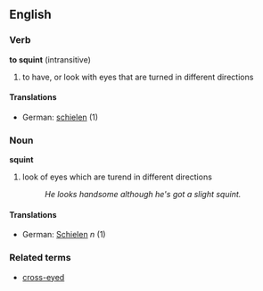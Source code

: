==English==

===Verb===
'''to squint''' (intransitive)
# to have, or look with eyes that are turned in different directions
====Translations====
*German: [[schielen]] (1)

===Noun===
'''squint'''
# look of eyes which are turend in different directions
#:''He looks handsome although he's got a slight squint.''
====Translations====
*German: [[Schielen]] ''n'' (1)

===Related terms===
*[[cross-eyed]]